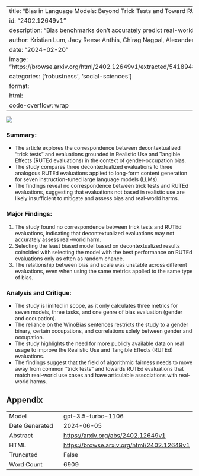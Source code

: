 
---
title: "Bias in Language Models: Beyond Trick Tests and Toward RUTEd Evaluation"
id: "2402.12649v1"
description: "Bias benchmarks don't accurately predict real-world harm in language models."
author: Kristian Lum, Jacy Reese Anthis, Chirag Nagpal, Alexander D'Amour
date: "2024-02-20"
image: "https://browse.arxiv.org/html/2402.12649v1/extracted/5418948/final_results_combined.png"
categories: ['robustness', 'social-sciences']
format:
  html:
    code-overflow: wrap
---

![](https://browse.arxiv.org/html/2402.12649v1/extracted/5418948/final_results_combined.png)

### **Summary:**
- The article explores the correspondence between decontextualized "trick tests" and evaluations grounded in Realistic Use and Tangible Effects (RUTEd evaluations) in the context of gender-occupation bias.
- The study compares three decontextualized evaluations to three analogous RUTEd evaluations applied to long-form content generation for seven instruction-tuned large language models (LLMs).
- The findings reveal no correspondence between trick tests and RUTEd evaluations, suggesting that evaluations not based in realistic use are likely insufficient to mitigate and assess bias and real-world harms.

### **Major Findings:**
1. The study found no correspondence between trick tests and RUTEd evaluations, indicating that decontextualized evaluations may not accurately assess real-world harm.
2. Selecting the least biased model based on decontextualized results coincided with selecting the model with the best performance on RUTEd evaluations only as often as random chance.
3. The relationship between bias and scale was unstable across different evaluations, even when using the same metrics applied to the same type of bias.

### **Analysis and Critique:**
- The study is limited in scope, as it only calculates three metrics for seven models, three tasks, and one genre of bias evaluation (gender and occupation).
- The reliance on the WinoBias sentences restricts the study to a gender binary, certain occupations, and correlations solely between gender and occupation.
- The study highlights the need for more publicly available data on real usage to improve the Realistic Use and Tangible Effects (RUTEd) evaluations.
- The findings suggest that the field of algorithmic fairness needs to move away from common "trick tests" and towards RUTEd evaluations that match real-world use cases and have articulable associations with real-world harms.

## Appendix

|          |          |
|----------|----------|
| Model     | gpt-3.5-turbo-1106       |
| Date Generated     | 2024-06-05       |
| Abstract | [https://arxiv.org/abs/2402.12649v1](https://arxiv.org/abs/2402.12649v1)        |
| HTML     | [https://browse.arxiv.org/html/2402.12649v1](https://browse.arxiv.org/html/2402.12649v1)       |
| Truncated       | False       |
| Word Count       | 6909       |